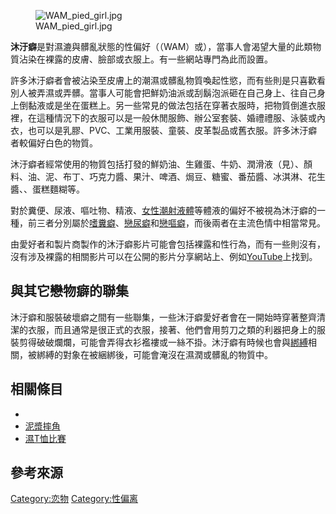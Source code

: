 {{Refimprove|time=2017-03-04T09:00:58+00:00}}
[[File:WAM_pied_girl.jpg|thumb]]

'''沐汙癖'''是對濕漉與髒亂狀態的性偏好（{{lang-en|Wet and messy fetish}}（WAM）或{{lang|en|sploshing}}），當事人會渴望大量的此類物質沾染在裸露的皮膚、臉部或衣服上{{r|Gates (2000)}}。有一些網站專門為此而設置。

許多沐汙癖者會被沾染至皮膚上的潮濕或髒亂物質喚起性慾，而有些則是只喜歡看別人被弄濕或弄髒。當事人可能會把鮮奶油派或刮鬍泡派砸在自己身上、往自己身上倒黏液或是坐在蛋糕上。另一些常見的做法包括在穿著衣服時，把物質倒進衣服裡，在這種情況下的衣服可以是一般休閒服飾、辦公室套裝、婚禮禮服、泳裝或內衣，也可以是乳膠、PVC、工業用服裝、童裝、皮革製品或舊衣服。許多沐汙癖者較偏好白色的物質。

沐汙癖者經常使用的物質包括打發的鮮奶油、生雞蛋、牛奶、潤滑液（見{{link-ja|潤滑液play|ローションプレイ}}）、顏料、油、泥、布丁、巧克力醬、果汁、啤酒、焗豆、糖蜜、番茄醬、冰淇淋、花生醬、{{link-en|黏糊|Gunge}}、蛋糕麵糊等。

對於糞便、尿液、嘔吐物、精液、[[女性潮射|女性潮射液體]]等體液的偏好不被視為沐汙癖的一種，前三者分別屬於[[嗜糞癖|嗜糞癖]]、[[戀尿癖|戀尿癖]]和[[戀嘔癖|戀嘔癖]]，而後兩者在主流色情中相當常見。

由愛好者和製片商製作的沐汙癖影片可能會包括裸露和性行為，而有一些則沒有，沒有涉及裸露的相關影片可以在公開的影片分享網站上、例如[[YouTube|YouTube]]上找到。

== 與其它戀物癖的聯集 ==
沐汙癖和服裝破壞癖之間有一些聯集，一些沐汙癖愛好者會在一開始時穿著整齊清潔的衣服，而且通常是很正式的衣服，接著、他們會用剪刀之類的利器把身上的服裝剪得破破爛爛，可能會弄得衣衫襤褸或一絲不掛。沐汙癖有時候也會與[[綁縛_(BDSM)|綁縛]]相關，被綁縛的對象在被綑綁後，可能會淹沒在濕潤或髒亂的物質中。

== 相關條目 ==
{{Commons category|Wet and messy fetishism}}
*{{link-en|玩食物|Food play}}
*[[泥漿摔角|泥漿摔角]]
*[[濕T恤比賽|濕T恤比賽]]

== 參考來源 ==
{{Reflist|refs=<!--
<ref name="Attack (2009)">
  {{cite episode
  |title = Let's Get Wet and Messy
  |date = July 16, 2009
  |series = Attack of the Show!
  |series-link = Attack of the Show!
  |url = http://www.g4tv.com/videos/39975/lets-get-wet-messy/
  }}
</ref>

<ref name="Coates (2005)">
  {{cite news
  |last = Coates
  |first = Brian
  |title = Teacher's Naked Women and Beans
  |date = February 4, 2005
  |newspaper = Halifax Evening Courier
  |url = http://www.halifaxcourier.co.uk/news/TEACHER39S-NAKED-WOMEN-AND-BEANS.938667.jp
  |access-date = January 23, 2016
  |archive-url = https://web.archive.org/web/20150512081040/http://www.halifaxcourier.co.uk/news/calderdale/teacher-s-naked-women-and-beans-1-1959014
  |archivedate=12 May 2015 |dead-url = no
  }}
</ref>-->
<ref name="Gates (2000)">
  {{cite book
  | last = Gates
  | first = K.
  | title = Deviant Desires: Incredibly Strange Sex
  | date = 2000
  | publisher = Juno Books
  | isbn = 1-890451-03-7
  }}
</ref><!--
<ref name="Kranowitz (2007)">
  {{cite book
  | last = Kranowitz
  | first = Carol Stock
  | title = The Out of Sync Child
  | date = 2007
  | publisher = Berkley Publishing Group
  | isbn = 0-399-53165-3
  }}
</ref>
<ref name="Savage (2004)">
  {{cite news
  | last = Savage
  | first = Dan
  | title = With a Bang
  | date = September 9, 2004
  | department = [[Savage_Love|Savage Love]]
  | newspaper = [[The_Stranger_(newspaper)|The Stranger]]
  | location = Seattle
  | url = http://www.thestranger.com/seattle/savage-love/Content?oid=19248
  | access-date = January 23, 2016
  | archive-url = https://web.archive.org/web/20140223154953/http://www.thestranger.com/seattle/savage-love/Content?oid=19248
  | archivedate=23 February 2014| dead-url = no
  }}
</ref>-->
}}

{{戀物癖}}

[[Category:恋物|Category:恋物]]
[[Category:性偏离|Category:性偏离]]